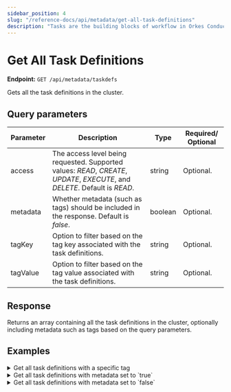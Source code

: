 ```yaml
---
sidebar_position: 4
slug: "/reference-docs/api/metadata/get-all-task-definitions"
description: "Tasks are the building blocks of workflow in Orkes Conductor. This API is used to retrieve all task definitions in Orkes Conductor."
---
```



# Get All Task Definitions

**Endpoint:** `GET /api/metadata/taskdefs`

Gets all the task definitions in the cluster.

## Query parameters

| Parameter | Description                                                                                                                 | Type    | Required/ Optional |
| --------- | --------------------------------------------------------------------------------------------------------------------------- | ------- | ------------------ |
| access    | The access level being requested. Supported values: _READ_, _CREATE_, _UPDATE_, _EXECUTE_, and _DELETE_. Default is _READ_. | string  | Optional.          |
| metadata  | Whether metadata (such as tags) should be included in the response. Default is _false_.                                     | boolean | Optional.          |
| tagKey    | Option to filter based on the tag key associated with the task definitions.                                                 | string  | Optional.          |
| tagValue  | Option to filter based on the tag value associated with the task definitions.                                               | string  | Optional.          |

## Response

Returns an array containing all the task definitions in the cluster, optionally including metadata such as tags based on the query parameters.

## Examples

<details>
<summary>Get all task definitions with a specific tag</summary>

**Request**

```bash
curl -X 'GET' \
  'https://<YOUR_CLUSTER>/api/metadata/taskdefs?access=READ&metadata=false&tagKey=team&tagValue=engineering' \
  -H 'accept: */*' \
  -H 'X-Authorization: <TOKEN>'
```

**Response**

Returns all task definitions with tag `team:engineering`.

```json
[
  {
    "ownerApp": "string",
    "createTime": 0,
    "updateTime": 1735634595302,
    "createdBy": "string",
    "updatedBy": "john.doe@acme.com",
    "name": "string",
    "description": "string",
    "retryCount": 0,
    "timeoutSeconds": 0,
    "inputKeys": ["string"],
    "outputKeys": ["string"],
    "timeoutPolicy": "RETRY",
    "retryLogic": "FIXED",
    "retryDelaySeconds": 0,
    "responseTimeoutSeconds": 1,
    "concurrentExecLimit": 0,
    "inputTemplate": {
      "additionalProp1": {},
      "additionalProp2": {},
      "additionalProp3": {}
    },
    "rateLimitPerFrequency": 0,
    "rateLimitFrequencyInSeconds": 0,
    "isolationGroupId": "string",
    "executionNameSpace": "string",
    "ownerEmail": "john.doe@acme.com",
    "pollTimeoutSeconds": 0,
    "backoffScaleFactor": 1,
    "totalTimeoutSeconds": 0,
    "inputSchema": {
      "ownerApp": "string",
      "createTime": 0,
      "updateTime": 0,
      "createdBy": "string",
      "updatedBy": "string",
      "name": "string-11",
      "version": 0,
      "type": "JSON",
      "data": {
        "additionalProp1": {},
        "additionalProp2": {},
        "additionalProp3": {}
      },
      "externalRef": "string"
    },
    "outputSchema": {
      "ownerApp": "string",
      "createTime": 0,
      "updateTime": 0,
      "createdBy": "string",
      "updatedBy": "string",
      "name": "string",
      "version": 0,
      "type": "JSON",
      "data": {
        "additionalProp1": {},
        "additionalProp2": {},
        "additionalProp3": {}
      },
      "externalRef": "string"
    },
    "enforceSchema": true,
    "overwriteTags": true,
    "tags": [
      {
        "key": "team",
        "value": "engineering"
      }
    ]
  }
]
```

</details>

<details>
<summary>Get all task definitions with metadata set to `true`</summary>

**Request**

```json
curl -X 'GET' \
  'https://<YOUR-CLUSTER>/api/metadata/taskdefs?access=EXECUTE&metadata=true' \
  -H 'accept: */*' \
  -H '
X-Authorization: <TOKEN>'
```

**Response**

Returns an array containing all the task definitions in the cluster, including their tags metadata. For example:

```json
//truncated response
{
    "createTime": 1746599870085,
    "updateTime": 1746599870085,
    "createdBy": "john.doe@acme.com",
    "updatedBy": "john.doe@acme.com",
    "name": "hello_task",
    "description": "",
    "retryCount": 3,
    "timeoutSeconds": 3600,
    "inputKeys": [],
    "outputKeys": [],
    "timeoutPolicy": "TIME_OUT_WF",
    "retryLogic": "FIXED",
    "retryDelaySeconds": 60,
    "responseTimeoutSeconds": 600,
    "concurrentExecLimit": 0,
    "inputTemplate": {},
    "rateLimitPerFrequency": 0,
    "rateLimitFrequencyInSeconds": 1,
    "ownerEmail": "john.doe@acme.com",
    "pollTimeoutSeconds": 3600,
    "backoffScaleFactor": 1,
    "totalTimeoutSeconds": 0,
    "enforceSchema": false,
    "overwriteTags": true,
    "tags": [
      {
        "key": "tag",
        "value": "new"
      }
    ]
  }
```

</details>

<details>
<summary>Get all task definitions with metadata set to `false`</summary>

**Request**

```json
curl -X 'GET' \
  'https://<YOUR-CLUSTER>/api/metadata/taskdefs?access=EXECUTE&metadata=false' \
  -H 'accept: */*' \
  -H '
X-Authorization: <TOKEN>'
```

**Response**

Returns an array containing all the task definitions in the cluster without any tag metadata. For example: 

```json
//truncated response
{
    "createTime": 1746599870085,
    "updateTime": 1746599870085,
    "createdBy": "john.doe@acme.com",
    "updatedBy": "john.doe@acme.com",
    "name": "hello_task",
    "description": "",
    "retryCount": 3,
    "timeoutSeconds": 3600,
    "inputKeys": [],
    "outputKeys": [],
    "timeoutPolicy": "TIME_OUT_WF",
    "retryLogic": "FIXED",
    "retryDelaySeconds": 60,
    "responseTimeoutSeconds": 600,
    "concurrentExecLimit": 0,
    "inputTemplate": {},
    "rateLimitPerFrequency": 0,
    "rateLimitFrequencyInSeconds": 1,
    "ownerEmail": "riza.farheen@orkes.io",
    "pollTimeoutSeconds": 3600,
    "backoffScaleFactor": 1,
    "totalTimeoutSeconds": 0,
    "enforceSchema": false
  }
```

</details>